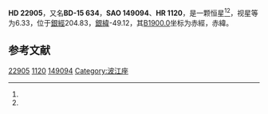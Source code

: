 {{Starbox begin
| name = HD 22905
}}
{{Starbox observe
| epoch = [[J2000.0|J2000.0]]
| constell = {{星座名待查}}<ref name=SIMBAD>{{cite web
 | url=http://simbad.u-strasbg.fr/simbad/sim-id?Ident=HR+1120
 | title =Pulsating variable Star
 | publisher=Centre de Données astronomiques de Strasbourg
 | work=SIMBAD
 | accessdate=2012-07-13}}</ref><ref name=DATA>{{cite web
 | url=http://vizier.u-strasbg.fr/viz-bin/VizieR-5?-out.add=.&-source=5050&-corr=PK=HR&-out.max=9999&HR=1120
 | title=VizieR Detailed Page
 | accessdate=2012-07-13
 | archive-date=2016-03-05
 | archive-url=https://web.archive.org/web/20160305033126/http://vizier.u-strasbg.fr/viz-bin/VizieR-5?-out.add=.&-source=5050&-corr=PK=HR&-out.max=9999&HR=1120
 | dead-url=no
 }}</ref>
| 星官 = 
| ra = {{RA|3|40|11.4}}<ref name=SIMBAD /><ref name=DATA />
| dec = {{DEC|-15|13|36}}<ref name=SIMBAD /><ref name=DATA />
| appmag_v = 6.33<ref name=SIMBAD /><ref name=DATA />
}}
{{Starbox character
| class = G5<ref name=SIMBAD /><ref name=DATA />
| b-v = 0.88<ref name=SIMBAD /><ref name=DATA />
| u-b = <ref name=SIMBAD /><ref name=DATA />
| r-i = <ref name=SIMBAD /><ref name=DATA />
| variable = 
}}
{{Starbox astrometry
| radial_v = 
| prop_mo_ra = -19
| parallax = 
| p_error = 
}}
{{Starbox catalog
| names =BD-15 634，[[SAO星表|SAO]] 149094，[[HD星表|HD]] 22905，[[HR星表|HR]] 1120}}
{{Starbox reference |Simbad=HR+1120}}
{{Starbox end}}

'''HD 22905'''，又名'''BD-15 634'''，'''SAO 149094'''、'''HR 1120'''，是一颗恒星<ref name=SIMBAD /><ref name=DATA />，视星等为6.33，位于[[銀道座標系|銀經]]204.83，[[銀道座標系|銀緯]]-49.12，其[[B1900.0|B1900.0]]坐标为赤經{{RA|3|35|34}}，赤緯{{DEC|-15|-49.12|0}}。

== 参考文献 ==
{{reflist}}

{{star-stub}}

[[Category:HD和HDE天體|22905]]
[[Category:HR天體|1120]]
[[Category:SAO天體|149094]]
[[Category:波江座|Category:波江座]]